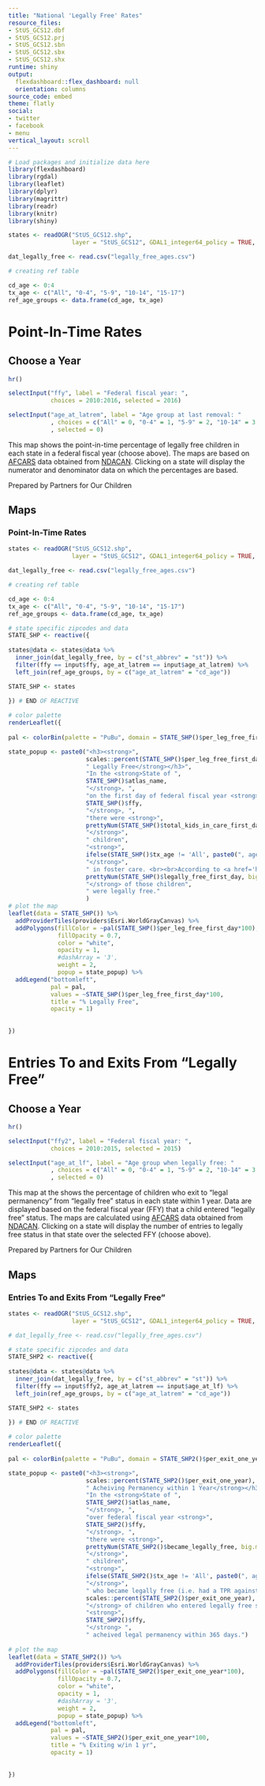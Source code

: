 ```yaml
---
title: "National 'Legally Free' Rates"
resource_files:
- StUS_GCS12.dbf
- StUS_GCS12.prj
- StUS_GCS12.sbn
- StUS_GCS12.sbx
- StUS_GCS12.shx
runtime: shiny
output:
  flexdashboard::flex_dashboard: null
  orientation: columns
source_code: embed
theme: flatly
social:
- twitter
- facebook
- menu
vertical_layout: scroll
---
```

  
  
```r
# Load packages and initialize data here
library(flexdashboard)
library(rgdal)
library(leaflet)
library(dplyr)
library(magrittr)
library(readr)
library(knitr)
library(shiny)
```

```r
states <- readOGR("StUS_GCS12.shp",
                  layer = "StUS_GCS12", GDAL1_integer64_policy = TRUE, verbose = FALSE)

dat_legally_free <- read.csv("legally_free_ages.csv")

# creating ref table 

cd_age <- 0:4
tx_age <- c("All", "0-4", "5-9", "10-14", "15-17")
ref_age_groups <- data.frame(cd_age, tx_age)

```


Point-In-Time Rates
=======================================================================

Choose a Year {.sidebar}
-------------------------------------
```r
hr()

selectInput("ffy", label = "Federal fiscal year: ",
            choices = 2010:2016, selected = 2016)

selectInput("age_at_latrem", label = "Age group at last removal: "
            , choices = c("All" = 0, "0-4" = 1, "5-9" = 2, "10-14" = 3, "15-17" = 4)
            , selected = 0)

```

This map shows the point-in-time percentage of legally free children in each state in a federal fiscal year (choose above). The maps are based on [AFCARS](https://www.acf.hhs.gov/cb/research-data-technology/reporting-systems/afcars) data obtained from [NDACAN](https://www.ndacan.cornell.edu/). Clicking on a state will display the numerator and denominator data on which the percentages are based. 

Prepared by Partners for Our Children

Maps
-------------------------------------
    
### Point-In-Time Rates
    
```r
states <- readOGR("StUS_GCS12.shp",
                  layer = "StUS_GCS12", GDAL1_integer64_policy = TRUE, verbose = FALSE)

dat_legally_free <- read.csv("legally_free_ages.csv")

# creating ref table 

cd_age <- 0:4
tx_age <- c("All", "0-4", "5-9", "10-14", "15-17")
ref_age_groups <- data.frame(cd_age, tx_age)

# state specific zipcodes and data
STATE_SHP <- reactive({
  
states@data <- states@data %>%
  inner_join(dat_legally_free, by = c("st_abbrev" = "st")) %>%
  filter(ffy == input$ffy, age_at_latrem == input$age_at_latrem) %>%
  left_join(ref_age_groups, by = c("age_at_latrem" = "cd_age"))

STATE_SHP <- states
  
}) # END OF REACTIVE

# color palette
renderLeaflet({
  
pal <- colorBin(palette = "PuBu", domain = STATE_SHP()$per_leg_free_first_day*100, bins = 8)

state_popup <- paste0("<h3><strong>",
                      scales::percent(STATE_SHP()$per_leg_free_first_day),
                      " Legally Free</strong></h3>",
                      "In the <strong>State of ", 
                      STATE_SHP()$atlas_name,
                      "</strong>, ",
                      "on the first day of federal fiscal year <strong>", 
                      STATE_SHP()$ffy, 
                      "</strong>, ",
                      "there were <strong>",
                      prettyNum(STATE_SHP()$total_kids_in_care_first_day, big.mark = ","),
                      "</strong>",
                      " children", 
                      "<strong>",
                      ifelse(STATE_SHP()$tx_age != 'All', paste0(", ages ", as.character(STATE_SHP()$tx_age), ","), " "),
                      "</strong>",
                      " in foster care. <br><br>According to <a href='https://www.acf.hhs.gov/cb/research-data-technology/reporting-systems/afcars'>AFCARS</a> data, <strong>",
                      prettyNum(STATE_SHP()$legally_free_first_day, big.mark = ","),
                      "</strong> of those children",
                      " were legally free."
                      )
# plot the map
leaflet(data = STATE_SHP()) %>%
  addProviderTiles(providers$Esri.WorldGrayCanvas) %>% 
  addPolygons(fillColor = ~pal(STATE_SHP()$per_leg_free_first_day*100), 
              fillOpacity = 0.7, 
              color = "white",
              opacity = 1,
              #dashArray = '3',
              weight = 2, 
              popup = state_popup) %>%
  addLegend("bottomleft", 
            pal = pal, 
            values = ~STATE_SHP()$per_leg_free_first_day*100,
            title = "% Legally Free",
            opacity = 1)
  
  
})
```

Entries To and Exits From "Legally Free"
=======================================================================    

Choose a Year {.sidebar}
-------------------------------------

```r
hr()

selectInput("ffy2", label = "Federal fiscal year: ",
            choices = 2010:2015, selected = 2015)

selectInput("age_at_lf", label = "Age group when legally free: "
            , choices = c("All" = 0, "0-4" = 1, "5-9" = 2, "10-14" = 3, "15-17" = 4)
            , selected = 0)

```

This map at the shows the percentage of children who exit to "legal permanency" from "legally free" status in each state within 1 year. Data are displayed based on the federal fiscal year (FFY) that a child entered "legally free" status. The maps are calculated using [AFCARS](https://www.acf.hhs.gov/cb/research-data-technology/reporting-systems/afcars) data obtained from [NDACAN](https://www.ndacan.cornell.edu/). Clicking on a state will display the number of entries to legally free status in that state over the selected FFY (choose above).

Prepared by Partners for Our Children

Maps
-------------------------------------

### Entries To and Exits From "Legally Free"

```r
states <- readOGR("StUS_GCS12.shp",
                  layer = "StUS_GCS12", GDAL1_integer64_policy = TRUE, verbose = FALSE)

# dat_legally_free <- read.csv("legally_free_ages.csv") 

# state specific zipcodes and data
STATE_SHP2 <- reactive({
  
states@data <- states@data %>%
  inner_join(dat_legally_free, by = c("st_abbrev" = "st")) %>%
  filter(ffy == input$ffy2, age_at_latrem == input$age_at_lf) %>%
  left_join(ref_age_groups, by = c("age_at_latrem" = "cd_age"))

STATE_SHP2 <- states
  
}) # END OF REACTIVE

# color palette
renderLeaflet({
  
pal <- colorBin(palette = "PuBu", domain = STATE_SHP2()$per_exit_one_year*100, bins = 8)

state_popup <- paste0("<h3><strong>",
                      scales::percent(STATE_SHP2()$per_exit_one_year),
                      " Acheiving Permanency within 1 Year</strong></h3>",
                      "In the <strong>State of ", 
                      STATE_SHP2()$atlas_name,
                      "</strong>, ",
                      "over federal fiscal year <strong>", 
                      STATE_SHP2()$ffy, 
                      "</strong>, ",
                      "there were <strong>", 
                      prettyNum(STATE_SHP2()$became_legally_free, big.mark = ","),
                      "</strong>",
                      " children", 
                      "<strong>",
                      ifelse(STATE_SHP2()$tx_age != 'All', paste0(", ages ", as.character(STATE_SHP2()$tx_age), ","), " "),
                      "</strong>",
                      " who became legally free (i.e. had a TPR against both parents). <br><br>According to <a href='https://www.acf.hhs.gov/cb/research-data-technology/reporting-systems/afcars'>AFCARS</a> data, <strong>",
                      scales::percent(STATE_SHP2()$per_exit_one_year),
                      "</strong> of children who entered legally free status in ",
                      "<strong>", 
                      STATE_SHP2()$ffy, 
                      "</strong> ",
                      " acheived legal permanency within 365 days.")
                      
# plot the map
leaflet(data = STATE_SHP2()) %>%
  addProviderTiles(providers$Esri.WorldGrayCanvas) %>% 
  addPolygons(fillColor = ~pal(STATE_SHP2()$per_exit_one_year*100), 
              fillOpacity = 0.7, 
              color = "white",
              opacity = 1,
              #dashArray = '3',
              weight = 2, 
              popup = state_popup) %>%
  addLegend("bottomleft", 
            pal = pal, 
            values = ~STATE_SHP2()$per_exit_one_year*100,
            title = "% Exiting w/in 1 yr",
            opacity = 1)
  
  
})
```
    